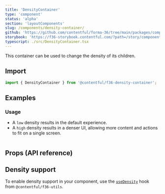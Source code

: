 ```yaml
---
title: 'DensityContainer'
type: 'component'
status: 'alpha'
section: 'layoutComponents'
slug: /components/density-container/
github: 'https://github.com/contentful/forma-36/tree/main/packages/components/density-container'
storybook: 'https://f36-storybook.contentful.com/?path=/story/components-density-container--overview'
typescript: ./src/DensityContainer.tsx
---
```


This container can be used to change the density of its children.

## Import

```jsx static=true
import { DensityContainer } from '@contentful/f36-density-container';
```

## Examples

### Usage

- A `low` density results in the default experience.
- A `high` density results in a denser UI, allowing more content and actions to fit on a single screen.

```jsx file=./examples/DensityUsage.tsx

```

## Props (API reference)

<PropsTable of="DensityContainer" />

## Density support

To enable density support in your component, use the [`useDensity`](/hooks/use-density) hook from `@contentful/f36-utils`.
